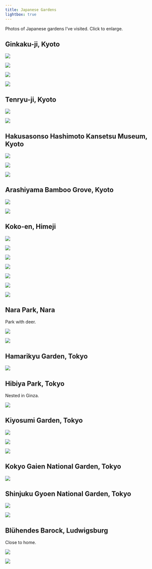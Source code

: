 ```yaml
---
title: Japanese Gardens
lightbox: true
---
```


Photos of Japanese gardens I've visited. Click to enlarge.

## Ginkaku-ji, Kyoto

![](assets/image/ginkaku_ji2.webp){group="gallery"}

![](assets/image/ginkaku_ji3.webp){group="gallery"}

![](assets/image/ginkaku_ji4.webp){group="gallery"}

![](assets/image/ginkaku_ji1.webp){group="gallery"}

## Tenryu-ji, Kyoto

![](assets/image/tenryu_ji1.webp){group="gallery"}

![](assets/image/tenryu_ji2.webp){group="gallery"}

## Hakusasonso Hashimoto Kansetsu Museum, Kyoto

![](assets/image/hakusasonso1.webp){group="gallery"}

![](assets/image/hakusasonso2.webp){group="gallery"}

![](assets/image/hakusasonso3.webp){group="gallery"}

## Arashiyama Bamboo Grove, Kyoto

![](assets/image/arashiyama1.webp){group="gallery"}

![](assets/image/arashiyama2.webp){group="gallery"}

## Koko-en, Himeji

![](assets/image/kokoen1.webp){group="gallery"}

![](assets/image/kokoen2.webp){group="gallery"}

![](assets/image/kokoen3.webp){group="gallery"}

![](assets/image/kokoen4.webp){group="gallery"}

![](assets/image/kokoen5.webp){group="gallery"}

![](assets/image/kokoen6.webp){group="gallery"}

![](assets/image/kokoen7.webp){group="gallery"}

## Nara Park, Nara

Park with deer.

![](assets/image/nara1.webp){group="gallery"}

![](assets/image/nara2.webp){group="gallery"}

## Hamarikyu Garden, Tokyo

![](assets/image/hamarikyu1.webp){group="gallery"}

## Hibiya Park, Tokyo

Nested in Ginza.

![](assets/image/hibiya1.webp){group="gallery"}

## Kiyosumi Garden, Tokyo

![](assets/image/kiyosumi1.webp){group="gallery"}

![](assets/image/kiyosumi2.webp){group="gallery"}

![](assets/image/kiyosumi3.webp){group="gallery"}

## Kokyo Gaien National Garden, Tokyo

![](assets/image/kokyo_gaien1.webp){group="gallery"}

## Shinjuku Gyoen National Garden, Tokyo

![](assets/image/shinjuku_gyoen1.webp){group="gallery"}

![](assets/image/shinjuku_gyoen2.webp){group="gallery"}

## Blühendes Barock, Ludwigsburg

Close to home.

![](assets/image/bluehendes_barock1.webp){group="gallery"}

![](assets/image/bluehendes_barock2.webp){group="gallery"}

